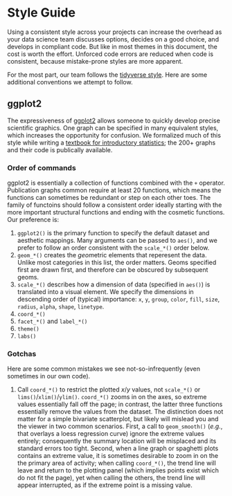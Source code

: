 Style Guide {#style-guide}
====================================

Using a consistent style across your projects can increase the overhead as your data science team discusses options, decides on a good choice, and develops in compliant code.  But like in most themes in this document, the cost is worth the effort.  Unforced code errors are reduced when code is consistent, because mistake-prone styles are more apparent.

For the most part, our team follows the [tidyverse style](http://adv-r.had.co.nz/Style.html).  Here are some additional conventions we attempt to follow.

ggplot2
------------------------------------
The expressiveness of [ggplot2](https://ggplot2.tidyverse.org/) allows someone to quickly develop precise scientific graphics.  One graph can be specified in many equivalent styles, which increases the opportunity for confusion.  We formalized much of this style while writing a [textbook for introductory statistics](https://github.com/OuhscBbmc/DeSheaToothakerIntroStats/blob/master/thumbnails/thumbnails.md); the 200+ graphs and their code is publically available.


### Order of commands

ggplot2 is essentially a collection of functions combined with the `+` operator.  Publication graphs common require at least 20 functions, which means the functions can sometimes be redundant or step on each other toes.  The family of functoins should follow a consistent order ideally starting with the more important structural functions and ending with the cosmetic functions.  Our preference is:

1. `ggplot2()` is the primary function to specify the default dataset and aesthetic mappings.  Many arguments can be passed to `aes()`, and we prefer to follow an order consistent with the `scale_*()` order below.
1. `geom_*()` creates the *geom*etric elements that reperesent the data.  Unlike most categories in this list, the order matters.  Geoms specified first are drawn first, and therefore can be obscured by subsequent geoms.
1. `scale_*()` describes how a dimension of data (specified in `aes()`) is translated into a visual element.  We specify the dimensions in descending order of (typical) importance: `x`, `y`, `group`, `color`, `fill`, `size`, `radius`, `alpha`, `shape`, `linetype`.
1. `coord_*()`
1. `facet_*()` and `label_*()`
1. `theme()`
1. `labs()`

### Gotchas

Here are some common mistakes we see not-so-infrequently (even sometimes in our own code).

1. Call `coord_*()` to restrict the plotted *x*/*y* values, not `scale_*()` or `lims()`/`xlim()`/`ylim()`.  `coord_*()` zooms in on the axes, so extreme values essentially fall off the page; in contrast, the latter three functions essentially remove the values from the dataset.  The distinction does not matter for a simple bivariate scatterplot, but likely will mislead you and the viewer in two common scenarios.  First, a call to `geom_smooth()` (*e.g.*, that overlays a loess regression curve) ignore the extreme values entirely; consequently the summary location will be misplaced and its standard errors too tight.  Second, when a line graph or spaghetti plots contains an extreme value, it is sometimes desirable to zoom in on the the primary area of activity; when calling `coord_*()`, the trend line will leave and return to the plotting panel (which implies points exist which do not fit the page), yet when calling the others, the trend line will appear interrupted, as if the extreme point is a missing value.
